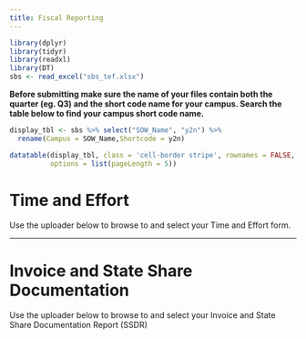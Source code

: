 ```yaml
---
title: Fiscal Reporting
---
```


```r
library(dplyr)
library(tidyr)
library(readxl)
library(DT)
sbs <- read_excel("sbs_tef.xlsx")
```


**Before submitting make sure the name of your files contain both the quarter (eg. Q3) and the short code name for your campus. Search the table below to find your campus short code name.**

```r
display_tbl <- sbs %>% select("SOW_Name", "y2n") %>% 
  rename(Campus = SOW_Name,Shortcode = y2n)

datatable(display_tbl, class = 'cell-border stripe', rownames = FALSE,
          options = list(pageLength = 5))
```

# Time and Effort

Use the uploader below to browse to and select your Time and Effort form. 

<script src="https://csuchico.app.box.com/upload-widget/embed.js?folderID=61817025515&height=420&isDescriptionFieldShown=0&isEmailRequired=1&title=Submit%20File(s)%20to%20Time_Effort&token=dyua1vg9v07hb5ek8dmis64au4x9g3bq&width=385" type="text/javascript"></script>

----

# Invoice and State Share Documentation

Use the uploader below to browse to and select your Invoice and State Share Documentation Report (SSDR)

<script src="https://csuchico.app.box.com/upload-widget/embed.js?folderID=61819231600&height=420&isDescriptionFieldShown=0&isEmailRequired=1&title=Submit%20File(s)%20to%20Invoice_SSDR&token=vq1x67481c88ryaes8o8ed9udwo90nha&width=385" type="text/javascript"></script>
